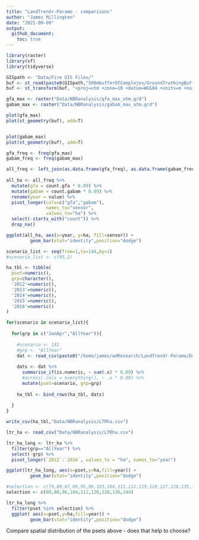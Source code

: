 ```yaml
---
title: "LandTrendr-Paramo - comparisons"
author: "James Millington"
date: "2021-09-09"
output: 
  github_document:
    toc: true
---
```



```r
library(raster)
library(sf)
library(tidyverse)
```

```r

GISpath <- "Data/Fire GIS Files/" 
buf <- st_read(paste0(GISpath,"500mbufferOfComplejos/GroundTruthingBuffer500m.shp"))
buf <- st_transform(buf, "+proj=utm +zone=18 +datum=WGS84 +units=m +no_defs")

gfa_max <- raster("Data/NBRanalysis/gfa_max_utm.grd")
gabam_max <- raster("Data/NBRanalysis/gabam_max_utm.grd")

plot(gfa_max)
plot(st_geometry(buf), add=T)


plot(gabam_max)
plot(st_geometry(buf), add=T)

```


```r
gfa_freq <- freq(gfa_max)
gabam_freq <- freq(gabam_max)

all_freq <- left_join(as.data.frame(gfa_freq), as.data.frame(gabam_freq), by = "value", suffix=c(".gfa",".gabam"))
  
all_ha <- all_freq %>%
  mutate(gfa = count.gfa * 0.09) %>% 
  mutate(gabam = count.gabam * 0.09) %>%
  rename(year = value) %>%
  pivot_longer(cols=c("gfa","gabam"),
               names_to="sensor",
               values_to="ha") %>%
  select(-starts_with("count")) %>%
  drop_na()

ggplot(all_ha, aes(x=year, y=ha, fill=sensor)) +
         geom_bar(stat="identity",position="dodge")

```


```r

scenario_list <- seq(from=1,to=144,by=1)
#scenario_list <- c(95,2)

ha_tbl <- tibble(
  pset=numeric(),
  grp=character(),
  '2012'=numeric(),
  '2013'=numeric(),
  '2014'=numeric(),
  '2015'=numeric(),
  '2016'=numeric()
)

for(scenario in scenario_list){
  
  for(grp in c("JanApr","AllYear")){
    
    #scenario <- 141
    #grp <- "AllYear"
    dat <- read_csv(paste0("/home/james/wdResearch/LandTrendr-Paramo/Data/GABAM/PixelOverlap_",grp,"_",scenario,"gabam.csv"))
    
    dats <- dat %>%
      summarise_if(is.numeric, ~ sum(.x) * 0.09) %>%
      #across(.cols = everything(), ~ .x * 0.09) %>%
      mutate(pset=scenario, grp=grp)
      
    ha_tbl <- bind_rows(ha_tbl, dats)
    
  }
}

write_csv(ha_tbl,"Data/NBRanalysis/LTRha.csv")

```

```r

ltr_ha <- read_csv("Data/NBRanalysis/LTRha.csv")

ltr_ha_long <- ltr_ha %>%
  filter(grp=="AllYear") %>%
  select(-grp) %>%
  pivot_longer(`2012`:`2016`, values_to = "ha", names_to="year")

ggplot(ltr_ha_long, aes(x=pset,y=ha,fill=year)) +
         geom_bar(stat="identity",position="dodge")

```


``` r

#selection <- c(79,80,87,88,95,96,103,104,111,112,119,120,127,128,135,136,143,144) 
selection <- c(80,88,96,104,112,120,128,136,144)

ltr_ha_long %>%
  filter(pset %in% selection) %>%
  ggplot( aes(x=pset,y=ha,fill=year)) +
         geom_bar(stat="identity",position="dodge")


```


Compare spatial distribution of the psets above - does that help to choose?
